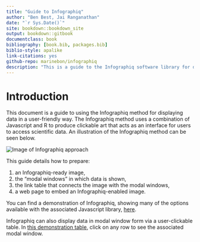 ```yaml
---
title: "Guide to Infographiq"
author: "Ben Best, Jai Ranganathan"
date: "`r Sys.Date()`"
site: bookdown::bookdown_site
output: bookdown::gitbook
documentclass: book
bibliography: [book.bib, packages.bib]
biblio-style: apalike
link-citations: yes
github-repo: marinebon/infographiq
description: "This is a guide to the Infographiq software library for displaying data. The output format for this guide is bookdown::gitbook."
---
```


# Introduction

This document is a guide to using the Infographiq method for displaying data in a user-friendly way. The Infographiq method uses a combination of Javascript and R to produce clickable art that acts as an interface for users to access scientific data. An illustration of the Infographiq method can be seen below.

![Image of Infographiq approach](infographiq-image.png)\

This guide details how to prepare:

1.  an Infographiq-ready image,
2.  the "modal windows" in which data is shown,
3.  the link table that connects the image with the modal windows,
4.  a web page to embed an Infographiq-enabled image.

You can find a demonstration of Infographiq, showing many of the options available with the associated Javascript library, [here](https://marinebon.org/infographiqJS/demo.html).

Infographiq can also display data in modal window form via a user-clickable table. In [this demonstration table](https://marinebon.org/infographiqJS/table_modalv1.html), click on any row to see the associated modal window.
